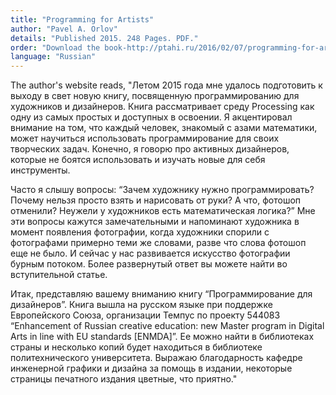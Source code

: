 ```yaml
---
title: "Programming for Artists"
author: "Pavel A. Orlov"
details: "Published 2015. 248 Pages. PDF."
order: "Download the book-http://ptahi.ru/2016/02/07/programming-for-artists/"
language: "Russian"
---
```


The author's website reads, "Летом 2015 года мне удалось подготовить к выходу в свет новую книгу, посвященную программированию для художников и дизайнеров. Книга рассматривает среду Processing как одну из самых простых и доступных в освоении. Я акцентировал внимание на том, что каждый человек, знакомый с азами математики, может научиться использовать программирование для своих творческих задач. Конечно, я говорю про активных дизайнеров, которые не боятся использовать и изучать новые для себя инструменты.

Часто я слышу вопросы: “Зачем художнику нужно программировать? Почему нельзя просто взять и нарисовать от руки? А что, фотошоп отменили? Неужели у художников есть математическая логика?” Мне эти вопросы кажутся замечательными и напоминают художника в момент появления фотографии, когда художники спорили с фотографами примерно теми же словами, разве что слова фотошоп еще не было. И сейчас у нас развивается искусство фотографии бурным потоком. Более развернутый ответ вы можете найти во вступительной статье.

Итак, представляю вашему вниманию книгу “Программирование для дизайнеров”. Книга вышла на русском языке при поддержке Европейского Союза, организации Темпус по проекту 544083 “Enhancement of Russian creative education: new Master program in Digital Arts in line with EU standards [ENMDA]”. Ее можно найти в библиотеках страны и несколько копий будет находиться в библиотеке политехнического университета. Выражаю благодарность кафедре инженерной графики и дизайна за помощь в издании, некоторые страницы печатного издания цветные, что приятно."
